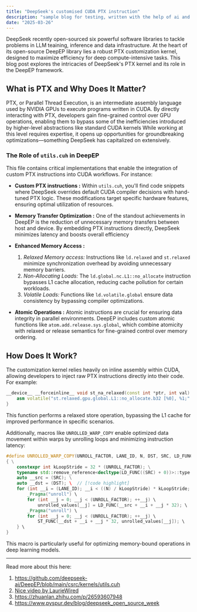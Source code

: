 ```yaml
---
title: "DeepSeek's customised CUDA PTX instruction"
description: "sample blog for testing, written with the help of ai and bit of a human touch"
date: "2025-03-26"
---
```


DeepSeek recently open-sourced six powerful software libraries to tackle problems in LLM teaining, inference and data infrastructure.
At the heart of its open-source DeepEP library lies a robust PTX customization kernel, designed to maximize efficiency for deep compute-intensive tasks.
This blog post explores the intricacies of DeepSeek's PTX kernel and its role in the DeepEP framework.

## What is PTX and Why Does It Matter?

PTX, or Parallel Thread Execution, is an intermediate assembly language used by NVIDIA GPUs to execute programs written in CUDA.
By directly interacting with PTX, developers gain fine-grained control over GPU operations, enabling them to bypass some of the inefficiencies introduced by higher-level abstractions like standard CUDA kernels 
While working at this level requires expertise, it opens up opportunities for groundbreaking optimizations—something DeepSeek has capitalized on extensively.

### The Role of `utils.cuh` in DeepEP

This file contains critical implementations that enable the integration of custom PTX instructions into CUDA workflows. For instance:

- **Custom PTX instructions :** Within `utils.cuh`, you&apos;ll find code snippets where DeepSeek overrides default CUDA compiler decisions with hand-tuned PTX logic. These modifications target specific hardware features, ensuring optimal utilization of resources.
 
- **Memory Transfer Optimization :** One of the standout achievements in DeepEP is the reduction of unnecessary memory transfers between host and device. By embedding PTX instructions directly, DeepSeek minimizes latency and boosts overall efficiency

- **Enhanced Memory Access :**
    1. *Relaxed Memory access:* Instructions like `ld.relaxed` and `st.relaxed` minimize synchronization overhead by avoiding unnecessary memory barriers.
    2. *Non-Allocating Loads:* The `ld.global.nc.L1::no_allocate` instruction bypasses L1 cache allocation, reducing cache pollution for certain workloads.
    3. *Volatile Loads:* Functions like `ld.volatile.global` ensure data consistency by bypassing compiler optimizations.

- **Atomic Operations :** Atomic instructions are crucial for ensuring data integrity in parallel environments. DeepEP includes custom atomic functions like `atom.add.release.sys.global`, which combine atomicity with relaxed or release semantics for fine-grained control over memory ordering.

## How Does It Work?

The customization kernel relies heavily on inline assembly within CUDA, allowing developers to inject raw PTX instructions directly into their code. For example:

```cpp {1-2}
__device__ __forceinline__ void st_na_relaxed(const int *ptr, int val) {
    asm volatile("st.relaxed.gpu.global.L1::no_allocate.b32 [%0], %1;" : : "l"(ptr), "r"(val));
}
```

This function performs a relaxed store operation, bypassing the L1 cache for improved performance in specific scenarios.

Additionally, macros like `UNROLLED_WARP_COPY` enable optimized data movement within warps by unrolling loops and minimizing instruction latency:

```cpp showLineNumbers
#define UNROLLED_WARP_COPY(UNROLL_FACTOR, LANE_ID, N, DST, SRC, LD_FUNC, ST_FUNC) \
{ \
    constexpr int kLoopStride = 32 * (UNROLL_FACTOR); \
    typename std::remove_reference<decltype(LD_FUNC((SRC) + 0))>::type unrolled_values[(UNROLL_FACTOR)]; \
    auto __src = (SRC); \
    auto __dst = (DST); \  // [!code highlight]
    for (int __i = (LANE_ID); __i < ((N) / kLoopStride) * kLoopStride; __i += kLoopStride) { \
        _Pragma("unroll") \
        for (int __j = 0; __j < (UNROLL_FACTOR); ++__j) \
            unrolled_values[__j] = LD_FUNC(__src + __i + __j * 32); \
        _Pragma("unroll") \
        for (int __j = 0; __j < (UNROLL_FACTOR); ++__j) \
            ST_FUNC(__dst + __i + __j * 32, unrolled_values[__j]); \
    } \
}
```
This macro is particularly useful for optimizing memory-bound operations in deep learning models.

---

Read more about this here:

1. https://github.com/deepseek-ai/DeepEP/blob/main/csrc/kernels/utils.cuh
2. [Nice video by LaurieWired](https://www.youtube.com/watch?v=iEda8_Mvvo4)
3. https://zhuanlan.zhihu.com/p/26593607948
4. https://www.pyspur.dev/blog/deepseek_open_source_week